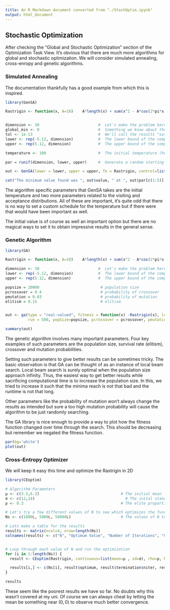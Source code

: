```yaml
---
title: An R Markdown document converted from "./StochOptim.ipynb"
output: html_document
---
```


## Stochastic Optimization

After checking the "Global and Stochastic Optimization" section of the Optimization Task View. It's obvious that there are much more algorithms for global and stochastic optimization. We will consider simulated annealing, cross-enropy and genetic algorithms.

### Simulated Annealing

The documentation thankfully has a good example from which this is inspired.

```r
library(GenSA)

Rastrigin <- function(x, A=10)    A*length(x) + sum(x^2 - A*cos(2*pi*x))


dimension <- 30                          #  Let's make the problem harder
global_min <- 0                          #  Something we know about the function that can help us stop the algorithm
tol <- 1e-13                             #  We'll call the results "satisfactory" if we get within this tolerance of the global minimum
lower <- rep(-5.12, dimension)           #  The lower bound of the components (again, as if we knew this about the function)
upper <- rep(5.12, dimension)            #  The upper bound of the components 

temperature <- 100                       #  The initial temperature (how often should it be bouncing initially)

par = runif(dimension, lower, upper)     #  Generate a random starting point

out <- GenSA(lower = lower, upper = upper, fn = Rastrigin, control=list(threshold.stop=global_min+tol, temperature=temperature))

cat("The minimum value found was ", out$value, " at ", out$par[c(1:5)], "... after ", out$counts, " iterations.")
```

The algorithm specific parameters that GenSA takes are the initial temperature and two more parameters related to the visiting and acceptance distributions. All of these are important, it's quite odd that there is no way to set a custom schedule for the temperature but if there were that would have been important as well.

The initial value is of course as well an important option but there are no magical ways to set it to obtain impressive results in the general sense.

### Genetic Algorithm

```r
library(GA)

Rastrigin <- function(x, A=10)    A*length(x) + sum(x^2 - A*cos(2*pi*x))

dimension <- 30                          #  Let's make the problem harder
lower <- rep(-5.12, dimension)           #  The lower bound of the components (again, as if we knew this about the function)
upper <- rep(5.12, dimension)            #  The upper bound of the components 

popsize = 20000                           # population size
pcrossover = 0.4                          # probability of crossover
pmutation = 0.03                          # probability of mutation
elitism = 0.15                            # elitism


out <- ga(type = "real-valued", fitness = function(x) -Rastrigin(x), lower = lower, upper = upper, 
          run = 500, popSize=popsize, pcrossover = pcrossover, pmutation = pmutation, elitism=elitism)

summary(out)
```

The genetic algorithm involves many important parameters. Four key examples of such parameters are the population size, survival rate (elitism), crossover and mutation probabilities.

Setting such parameters to give better results can be sometimes tricky. The basic observation is that GA can be thought of as an instance of local beam search. Local beam search is surely optimal when the population size approach infinity. Thus, the easiest way to get better results while sacrificing computational time is to increase the population size. In this, we tried to increase it such that the minima reach is not that bad and the runtime is not that long.

Other parameters like the probability of mutation won't always change the results as intended but sure a too high mutation probability will cause the algorithm to be just randomly searching.

The GA library is nice enough to provide a way to plot how the fitness function changed over time through the search. This should be decreasing but remember we negated the fitness function.

```r
par(bg='white') 
plot(out)
```

### Cross-Entropy Optimizer

We will keep it easy this time and optimize the Rastrigin in 2D

```r
library(CEoptim)

# Algorithm Parameters
μ <- c(3.5,6.2)                                    # The initial mean
σ <- c(12,14)                                        # The inital standard deviation
ρ <- 0.3                                           # The elite proportion

# Let's try a few different values of N to see which optimizes the function better
Ns <- c(1000L, 5000L, 50000L)                      # The values of N to try

# Lets make a table for the results
results <- matrix(ncol=4, nrow=length(Ns))
colnames(results) <- c("N", "Optimum Value", "Number of Iterations", "Convergence")


# Loop through each value of N and run the optimization
for (i in 1:length(Ns)) {
  result <- CEoptim(Rastrigin, continuous=list(mean=μ , sd=σ), rho=ρ, N=Ns[i], maximize=FALSE, noImproveThr = 10)

  results[i,] <- c(Ns[i], result$optimum, result$termination$niter, result$termination$convergence)
}

results
```

These seem like the poorest results we have so far. No doubts why this wasn't covered at my uni. Of course we can always cheat by letting the mean be something near $(0,0)$ to observe much better convergence.

